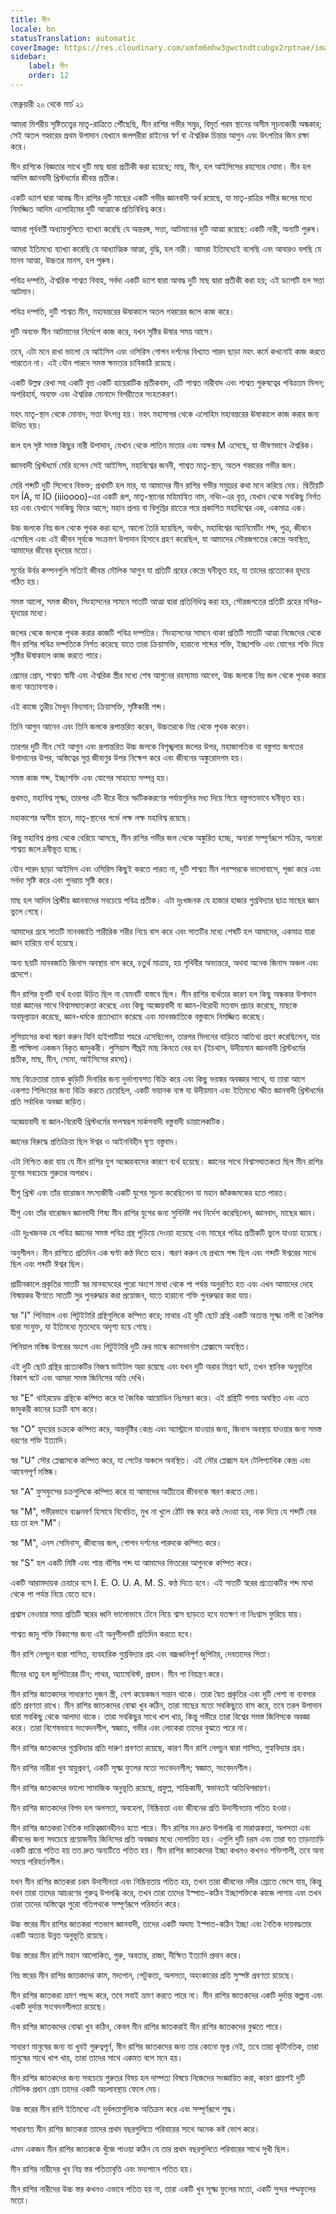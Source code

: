 ```yaml
---
title: মীন
locale: bn
statusTranslation: automatic
coverImage: https://res.cloudinary.com/xmfm6mhw3gwctndtcubgx2rptnae/image/upload/v1741354450/small_cover_tratado_esoterico_de_astrologia_hermetica_6210a35442.webp
sidebar:
    label: মীন
    order: 12
---
```

ফেব্রুয়ারী ২০ থেকে মার্চ ২১

আমরা মিশরীয় সৃষ্টিতত্ত্বের মাতৃ-রাত্রিতে পৌঁছেছি, মীন রাশির গভীর সমুদ্র, বিমূর্ত পরম স্থানের অসীম সূচনাকারী অন্ধকার; সেই অতল গহ্বরের প্রথম উপাদান যেখানে জলপরীরা রাইনের স্বর্ণ বা ঐশ্বরিক চিন্তার আগুন এবং উৎপত্তির জিন রক্ষা করে।

মীন রাশিকে বিজ্ঞতার সাথে দুটি মাছ দ্বারা প্রতীকী করা হয়েছে; মাছ, মীন, হল আইসিসের রহস্যের সোমা। মীন হল আদিম জ্ঞানবাদী খ্রিস্টধর্মের জীবন্ত প্রতীক।

একটি ড্যাশ দ্বারা আবদ্ধ মীন রাশির দুটি মাছের একটি গভীর জ্ঞানবাদী অর্থ রয়েছে, যা মাতৃ-রাত্রির গভীর জলের মধ্যে নিমজ্জিত আদিম এলোহিমের দুটি আত্মাকে প্রতিনিধিত্ব করে।

আমরা পূর্ববর্তী অধ্যায়গুলিতে ব্যাখ্যা করেছি যে অন্তরঙ্গ, সত্তা, আটমানের দুটি আত্মা রয়েছে: একটি নারী, অন্যটি পুরুষ।

আমরা ইতিমধ্যে ব্যাখ্যা করেছি যে আধ্যাত্মিক আত্মা, বুদ্ধি, হল নারী। আমরা ইতিমধ্যেই বলেছি এবং আবারও বলছি যে মানব আত্মা, উচ্চতর মানস, হল পুরুষ।

পবিত্র দম্পতি, ঐশ্বরিক শাশ্বত বিবাহ, সর্বদা একটি ড্যাশ দ্বারা আবদ্ধ দুটি মাছ দ্বারা প্রতীকী করা হয়; এই ড্যাশটি হল সত্তা আটমান।

পবিত্র দম্পতি, দুটি শাশ্বত মীন, মহাবন্তরের ঊষাকালে অতল গহ্বরের জলে কাজ করে।

দুটি অব্যক্ত মীন আটমানের নির্দেশে কাজ করে, যখন সৃষ্টির ঊষার সময় আসে।

তবে, এটা মনে রাখা ভালো যে আইসিস এবং ওসিরিস গোপন দর্শনের বিখ্যাত পারদ ছাড়া মহৎ কর্মে কখনোই কাজ করতে পারতেন না। এই যৌন পারদে সমস্ত ক্ষমতার চাবিকাঠি রয়েছে।

একটি উল্লম্ব রেখা সহ একটি বৃত্ত একটি হায়েরাটিক প্রতীকবাদ, এটি শাশ্বত নারীবাদ এবং শাশ্বত পুরুষত্বের পবিত্রতম মিলন; অপরিহার্য, অব্যক্ত এবং ঐশ্বরিক মোনাদে বিপরীতের সংহতকরণ।

মহৎ মাতৃ-স্থান থেকে মোনাদ, সত্তা উৎপন্ন হয়। মহৎ মহাসাগর থেকে এলোহিম মহাবন্তরের ঊষাকালে কাজ করার জন্য উত্থিত হয়।

জল হল সৃষ্ট সমস্ত কিছুর নারী উপাদান, যেখান থেকে লাতিন মাতার এবং অক্ষর M এসেছে, যা ভীষণভাবে ঐশ্বরিক।

জ্ঞানবাদী খ্রিস্টধর্মে মেরি হলেন সেই আইসিস, মহাবিশ্বের জননী, শাশ্বত মাতৃ-স্থান, অতল গহ্বরের গভীর জল।

মেরি শব্দটি দুটি সিলেবে বিভক্ত; প্রথমটি হল মার, যা আমাদের মীন রাশির গভীর সমুদ্রের কথা মনে করিয়ে দেয়। দ্বিতীয়টি হল ÍA, যা IO (iiioooo)-এর একটি রূপ, মাতৃ-স্থানের মহিমান্বিত নাম, নথিং-এর বৃত্ত, যেখান থেকে সবকিছু নির্গত হয় এবং যেখানে সবকিছু ফিরে আসে; মহান প্রলয় বা বিলুপ্তির রাতের পরে প্রকাশিত মহাবিশ্বের এক, একমাত্র এক।

উচ্চ জলকে নিম্ন জল থেকে পৃথক করা হলে, আলো তৈরি হয়েছিল, অর্থাৎ, মহাবিশ্বের অ্যানিমেটিং শব্দ, পুত্র, জীবনে এসেছিল এবং এই জীবন সূর্যকে সংক্রমণ উপাদান হিসাবে গ্রহণ করেছিল, যা আমাদের সৌরজগতের কেন্দ্রে অবস্থিত, আমাদের জীবের হৃদয়ের মতো।

সূর্যের উর্বর কম্পনগুলি সত্যিই জীবন্ত মৌলিক আগুন যা প্রতিটি গ্রহের কেন্দ্রে ঘনীভূত হয়, যা তাদের প্রত্যেকের হৃদয়ে গঠিত হয়।

সমস্ত আলো, সমস্ত জীবন, সিংহাসনের সামনে সাতটি আত্মা দ্বারা প্রতিনিধিত্ব করা হয়, সৌরজগতের প্রতিটি গ্রহের মন্দির-হৃদয়ের মধ্যে।

জলের থেকে জলকে পৃথক করার কাজটি পবিত্র দম্পতির। সিংহাসনের সামনে থাকা প্রতিটি সাতটি আত্মা নিজেদের থেকে মীন রাশির পবিত্র দম্পতিকে নির্গত করেছে যাতে তারা ক্ৰিয়াসক্তি, হারানো শব্দের শক্তি, ইচ্ছাশক্তি এবং যোগের শক্তি দিয়ে সৃষ্টির ঊষাকালে কাজ করতে পারে।

প্রেমের প্রেম, শাশ্বত স্বামী এবং ঐশ্বরিক স্ত্রীর মধ্যে শেষ আগুনের রহস্যময় আবেগ, উচ্চ জলকে নিম্ন জল থেকে পৃথক করার জন্য অত্যাবশ্যক।

এই কাজে তুরীয় মৈথুন বিদ্যমান; ক্ৰিয়াসক্তি, সৃষ্টিকারী শব্দ।

তিনি আগুন আনেন এবং তিনি জলকে রূপান্তরিত করেন, উচ্চতরকে নিম্ন থেকে পৃথক করেন।

তারপর দুটি মীন সেই আগুন এবং রূপান্তরিত উচ্চ জলকে বিশৃঙ্খলার জলের উপর, মহাজাগতিক বা বস্তুগত জগতের উপাদানের উপর, অস্তিত্বের সুপ্ত জীবাণুর উপর নিক্ষেপ করে এবং জীবনের অঙ্কুরোদগম হয়।

সমস্ত কাজ শব্দ, ইচ্ছাশক্তি এবং যোগের সাহায্যে সম্পন্ন হয়।

প্রথমত, মহাবিশ্ব সূক্ষ্ম, তারপর এটি ধীরে ধীরে স্ফটিককরণের পর্যায়গুলির মধ্য দিয়ে গিয়ে বস্তুগতভাবে ঘনীভূত হয়।

মহাকাশের অসীম স্থানে, মাতৃ-স্থানের গর্ভে লক্ষ লক্ষ মহাবিশ্ব রয়েছে।

কিছু মহাবিশ্ব প্রলয় থেকে বেরিয়ে আসছে, মীন রাশির গভীর জল থেকে অঙ্কুরিত হচ্ছে, অন্যরা সম্পূর্ণরূপে সক্রিয়, অন্যরা শাশ্বত জলে দ্রবীভূত হচ্ছে।

যৌন পারদ ছাড়া আইসিস এবং ওসিরিস কিছুই করতে পারত না, দুটি শাশ্বত মীন পরস্পরকে ভালোবাসে, পূজা করে এবং সর্বদা সৃষ্টি করে এবং পুনরায় সৃষ্টি করে।

মাছ হল আদিম খ্রিস্টীয় জ্ঞানবাদের সবচেয়ে পবিত্র প্রতীক। এটা দুঃখজনক যে হাজার হাজার গুপ্তবিদ্যার ছাত্র মাছের জ্ঞান ভুলে গেছে।

আমাদের গ্রহে সাতটি মানবজাতি শারীরিক শরীর নিয়ে বাস করে এবং সাতটির মধ্যে শেষটি হল আমাদের, একমাত্র যারা জ্ঞান হারিয়ে ব্যর্থ হয়েছে।

অন্য ছয়টি মানবজাতি জিনাস অবস্থায় বাস করে, চতুর্থ মাত্রায়, হয় পৃথিবীর অভ্যন্তরে, অথবা অনেক জিনাস অঞ্চল এবং প্রদেশে।

মীন রাশির যুগটি ব্যর্থ হওয়া উচিত ছিল না যেমনটি বাস্তবে ছিল। মীন রাশির ব্যর্থতার কারণ হল কিছু অন্ধকার উপাদান যারা জ্ঞানের সাথে বিশ্বাসঘাতকতা করেছে এবং কিছু অজ্ঞেয়বাদী বা জ্ঞান-বিরোধী মতবাদ প্রচার করেছে, মাছকে অবমূল্যায়ন করেছে, জ্ঞান-ধর্মকে প্রত্যাখ্যান করেছে এবং মানবজাতিকে বস্তুবাদে নিমজ্জিত করেছে।

লুসিয়াসের কথা স্মরণ করুন যিনি হাইপাটিয়া শহরে এসেছিলেন, তারপর মিলনের বাড়িতে আতিথ্য গ্রহণ করেছিলেন, যার স্ত্রী পাম্ফিলা একজন বিকৃত জাদুকরী। লুসিয়াস শীঘ্রই মাছ কিনতে বের হন (ইচথাস, উদীয়মান জ্ঞানবাদী খ্রিস্টধর্মের প্রতীক, মাছ, মীন, সোমা, আইসিসের রহস্য)।

মাছ বিক্রেতারা তাকে কুড়িটি দিনারির জন্য দুর্ভাগ্যবশত বিক্রি করে এবং কিছু ভয়ঙ্কর অবজ্ঞার সাথে, যা তারা আগে একশত শিলিংয়ের জন্য বিক্রি করতে চেয়েছিল, একটি ভয়ানক ব্যঙ্গ যা উদীয়মান এবং ইতিমধ্যে স্ফীত জ্ঞানবাদী খ্রিস্টধর্মের প্রতি সর্বাধিক অবজ্ঞা জড়িত।

অজ্ঞেয়বাদী বা জ্ঞান-বিরোধী খ্রিস্টধর্মের ফলস্বরূপ মার্কসবাদী বস্তুবাদী ডায়ালেকটিক।

জ্ঞানের বিরুদ্ধে প্রতিক্রিয়া ছিল ঈশ্বর ও আইনবিহীন ঘৃণ্য বস্তুবাদ।

এটা নিশ্চিত করা যায় যে মীন রাশির যুগ অজ্ঞেয়বাদের কারণে ব্যর্থ হয়েছে। জ্ঞানের সাথে বিশ্বাসঘাতকতা ছিল মীন রাশির যুগের সবচেয়ে গুরুতর অপরাধ।

যীশু খ্রিস্ট এবং তাঁর বারোজন মৎস্যজীবী একটি যুগের সূচনা করেছিলেন যা মহান জাঁকজমকের হতে পারত।

যীশু এবং তাঁর বারোজন জ্ঞানবাদী শিষ্য মীন রাশির যুগের জন্য সুনির্দিষ্ট পথ নির্দেশ করেছিলেন, জ্ঞানবাদ, মাছের জ্ঞান।

এটা দুঃখজনক যে পবিত্র জ্ঞানের সমস্ত পবিত্র গ্রন্থ পুড়িয়ে দেওয়া হয়েছে এবং মাছের পবিত্র প্রতীকটি ভুলে যাওয়া হয়েছে।

অনুশীলন। মীন রাশিতে প্রতিদিন এক ঘণ্টা কণ্ঠ দিতে হবে। স্মরণ করুন যে প্রথমে শব্দ ছিল এবং শব্দটি ঈশ্বরের সাথে ছিল এবং শব্দটি ঈশ্বর ছিল।

প্রাচীনকালে প্রকৃতির সাতটি স্বর মানবদেহের পুরো অংশে মাথা থেকে পা পর্যন্ত অনুরণিত হত এবং এখন আমাদের দেহে বিস্ময়কর বীণাতে সাতটি সুর পুনরুদ্ধার করা প্রয়োজন, যাতে হারানো শক্তি পুনরুদ্ধার করা যায়।

স্বর "I" পিনিয়াল এবং পিটুইটারি গ্রন্থিগুলিকে কম্পিত করে; মাথার এই দুটি ছোট গ্রন্থি একটি অত্যন্ত সূক্ষ্ম নালী বা কৈশিক দ্বারা সংযুক্ত, যা ইতিমধ্যে মৃতদেহে অদৃশ্য হয়ে গেছে।

পিনিয়াল মস্তিষ্ক উপরের অংশে এবং পিটুইটারি দুটি ভ্রুর মাঝে ক্যাসভার্নাস প্লেক্সাসে অবস্থিত।

এই দুটি ছোট গ্রন্থির প্রত্যেকটির নিজস্ব ভাইটাল অরা রয়েছে এবং যখন দুটি অরার মিশ্রণ ঘটে, তখন স্থানিক অনুভূতির বিকাশ ঘটে এবং আমরা সমস্ত জিনিসের অতি দেখি।

স্বর "E" থাইরয়েড গ্রন্থিকে কম্পিত করে যা জৈবিক আয়োডিন নিঃসরণ করে। এই গ্রন্থিটি গলায় অবস্থিত এবং এতে জাদুকরী কানের চক্রটি বাস করে।

স্বর "O" হৃদয়ের চক্রকে কম্পিত করে, অন্তর্দৃষ্টির কেন্দ্র এবং অ্যাস্ট্রালে যাওয়ার জন্য, জিনাস অবস্থায় যাওয়ার জন্য সমস্ত ধরণের শক্তি ইত্যাদি।

স্বর "U" সৌর প্লেক্সাসকে কম্পিত করে, যা পেটের অঞ্চলে অবস্থিত। এই সৌর প্লেক্সাস হল টেলিপ্যাথিক কেন্দ্র এবং আবেগপূর্ণ মস্তিষ্ক।

স্বর "A" ফুসফুসের চক্রগুলিকে কম্পিত করে যা আমাদের অতীতের জীবনকে স্মরণ করতে দেয়।

স্বর "M", গভীরভাবে ব্যঞ্জনবর্ণ হিসাবে বিবেচিত, মুখ না খুলে ঠোঁট বন্ধ করে কণ্ঠ দেওয়া হয়, নাক দিয়ে যে শব্দটি বের হয় তা হল "M"।

স্বর "M", এনস সেমিনাস, জীবনের জল, গোপন দর্শনের পারদকে কম্পিত করে।

স্বর "S" হল একটি মিষ্টি এবং শান্ত বাঁশির শব্দ যা আমাদের ভিতরের আগুনকে কম্পিত করে।

একটি আরামদায়ক চেয়ারে বসে I. E. O. U. A. M. S. কণ্ঠ দিতে হবে। এই সাতটি স্বরের প্রত্যেকটির শব্দ মাথা থেকে পা পর্যন্ত নিয়ে যেতে হবে।

প্রশ্বাস নেওয়ার সময় প্রতিটি স্বরের ধ্বনি ভালোভাবে টেনে নিয়ে শ্বাস ছাড়তে হবে যতক্ষণ না নিঃশ্বাস ফুরিয়ে যায়।

শাশ্বত জাদু শক্তি বিকাশের জন্য এই অনুশীলনটি প্রতিদিন করতে হবে।

মীন রাশি নেপচুন দ্বারা শাসিত, ব্যবহারিক গুপ্তবিদ্যার গ্রহ এবং বজ্রধ্বনিপূর্ণ জুপিটার, দেবতাদের পিতা।

মীনের ধাতু হল জুপিটারের টিন; পাথর, অ্যামেথিস্ট, প্রবাল। মীন পা নিয়ন্ত্রণ করে।

মীন রাশির জাতকদের সাধারণত দুজন স্ত্রী, বেশ কয়েকজন সন্তান থাকে। তারা দ্বৈত প্রকৃতির এবং দুটি পেশা বা ব্যবসার প্রতি প্রবণতা রাখে। মীন রাশির জাতকদের বোঝা খুব কঠিন, তারা মাছের মতো সবকিছুতে বাস করে, তবে তরল উপাদান দ্বারা সবকিছু থেকে আলাদা থাকে। তারা সবকিছুর সাথে খাপ খায়, কিন্তু গভীরে তারা বিশ্বের সমস্ত জিনিসকে অবজ্ঞা করে। তারা বিশেষভাবে সংবেদনশীল, স্বজ্ঞাত, গভীর এবং লোকেরা তাদের বুঝতে পারে না।

মীন রাশির জাতকদের গুপ্তবিদ্যার প্রতি দারুণ প্রবণতা রয়েছে, কারণ মীন রাশি নেপচুন দ্বারা শাসিত, গুহ্যবিদ্যার গ্রহ।

মীন রাশির নারীরা খুব স্নায়ুপ্রবণ, একটি সূক্ষ্ম ফুলের মতো সংবেদনশীল; স্বজ্ঞাত, সংবেদনশীল।

মীন রাশির জাতকদের ভালো সামাজিক অনুভূতি রয়েছে, প্রফুল্ল, শান্তিকামী, স্বভাবতই অতিথিপরায়ণ।

মীন রাশির জাতকদের বিপদ হল অলসতা, অবহেলা, নিষ্ক্রিয়তা এবং জীবনের প্রতি উদাসীনতায় পতিত হওয়া।

মীন রাশির জাতকরা নৈতিক দায়িত্বজ্ঞানহীনও হতে পারে। মীন রাশির মন দ্রুত উপলব্ধি বা মারাত্মকতা, অলসতা এবং জীবনের জন্য সবচেয়ে প্রয়োজনীয় জিনিসের প্রতি অবজ্ঞার মধ্যে দোলায়িত হয়। এগুলি দুটি চরম এবং তারা যত তাড়াতাড়ি একটি প্রান্তে পতিত হয় তত দ্রুত অন্যটিতে পতিত হয়। মীন রাশির জাতকদের ইচ্ছা কখনও কখনও শক্তিশালী, তবে অন্য সময়ে পরিবর্তনশীল।

যখন মীন রাশির জাতকরা চরম উদাসীনতা এবং নিষ্ক্রিয়তায় পতিত হয়, তখন তারা জীবনের নদীর স্রোতে ভেসে যায়, কিন্তু যখন তারা তাদের আচরণের গুরুত্ব উপলব্ধি করে, তখন তারা তাদের ইস্পাত-কঠিন ইচ্ছাশক্তিকে কাজে লাগায় এবং তখন তারা তাদের অস্তিত্বের পুরো গতিপথকে সম্পূর্ণরূপে পরিবর্তন করে।

উচ্চ স্তরের মীন রাশির জাতকরা শতভাগ জ্ঞানবাদী, তাদের একটি অদম্য ইস্পাত-কঠিন ইচ্ছা এবং নৈতিক দায়বদ্ধতার একটি অত্যন্ত উন্নত অনুভূতি রয়েছে।

উচ্চ স্তরের মীন রাশি মহান আলোকিত, গুরু, অবতার, রাজা, দীক্ষিত ইত্যাদি প্রদান করে।

নিম্ন স্তরের মীন রাশির জাতকদের কাম, মদ্যপান, পেটুকতা, অলসতা, অহংকারের প্রতি সুস্পষ্ট প্রবণতা রয়েছে।

মীন রাশির জাতকরা ভ্রমণ পছন্দ করে, তবে সবাই ভ্রমণ করতে পারে না। মীন রাশির জাতকদের একটি দুর্দান্ত কল্পনা এবং একটি দুর্দান্ত সংবেদনশীলতা রয়েছে।

মীন রাশির জাতকদের বোঝা খুব কঠিন, কেবল মীন রাশির জাতকরাই মীন রাশির জাতকদের বুঝতে পারে।

সাধারণ মানুষের জন্য যা খুবই গুরুত্বপূর্ণ, মীন রাশির জাতকদের জন্য তার কোনো মূল্য নেই, তবে তারা কূটনৈতিক, তারা মানুষের সাথে খাপ খায়, তারা তাদের সাথে একমত বলে মনে হয়।

মীন রাশির জাতকদের জন্য সবচেয়ে গুরুতর বিষয় হল দাম্পত্য বিষয়ে নিজেদের সংজ্ঞায়িত করা, কারণ প্রায়শই দুটি মৌলিক প্রধান প্রেম তাদের একটি অচলাবস্থায় ফেলে দেয়।

উচ্চ স্তরের মীন রাশি ইতিমধ্যে এই দুর্বলতাগুলিকে অতিক্রম করে এবং সম্পূর্ণরূপে শুদ্ধ।

সাধারণত মীন রাশির জাতকরা তাদের প্রথম বছরগুলিতে পরিবারের সাথে অনেক কষ্ট ভোগ করে।

এমন একজন মীন রাশির জাতককে খুঁজে পাওয়া কঠিন যে তার প্রথম বছরগুলিতে পরিবারের সাথে সুখী ছিল।

মীন রাশির নারীদের খুব নিম্ন স্তর পতিতাবৃত্তি এবং মদ্যপানে পতিত হয়।

মীন রাশির নারীদের উচ্চ স্তর কখনও এভাবে পতিত হয় না, তারা একটি খুব সূক্ষ্ম ফুলের মতো, একটি সুন্দর পদ্মফুলের মতো।
